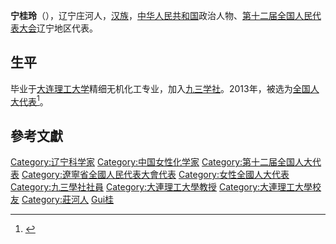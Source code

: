 '''宁桂玲'''（{{bd|1958年||}}），辽宁庄河人，[[汉族|汉族]]，[[中华人民共和国|中华人民共和国]]政治人物、[[第十二届全国人民代表大会|第十二届全国人民代表大会]]辽宁地区代表。

==生平==
毕业于[[大连理工大学|大连理工大学]]精细无机化工专业，加入[[九三学社|九三学社]]。2013年，被选为[[全国人大代表|全国人大代表]]<ref>{{cite news|title=全国人大代表信息-宁桂玲|url= http://210.82.31.1:8084/delegate/viewDelegate.action?dbid=120381|accessdate=2013-03-28|newspaper=全国人大网}}{{Dead link|date=2019年12月 |bot=InternetArchiveBot |fix-attempted=yes }}</ref>。

==參考文獻==
{{reflist}}
{{中国政治人物小作品}}

{{DEFAULTSORT:Ning寧}}
[[Category:辽宁科学家|Category:辽宁科学家]]
[[Category:中国女性化学家|Category:中国女性化学家]]
[[Category:第十二届全国人大代表|Category:第十二届全国人大代表]]
[[Category:遼寧省全國人民代表大會代表|Category:遼寧省全國人民代表大會代表]]
[[Category:女性全國人大代表|Category:女性全國人大代表]]
[[Category:九三學社社員|Category:九三學社社員]]
[[Category:大連理工大學教授|Category:大連理工大學教授]]
[[Category:大連理工大學校友|Category:大連理工大學校友]]
[[Category:莊河人|Category:莊河人]]
[[Category:寧姓|Gui桂]]